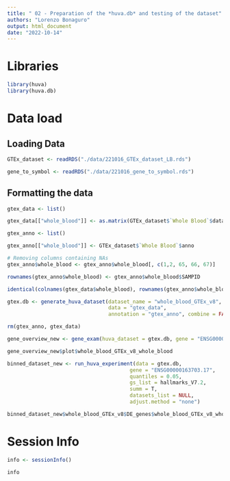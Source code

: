 ```yaml
---
title: " 02 - Preparation of the *huva.db* and testing of the dataset"
authors: "Lorenzo Bonaguro"
output: html_document
date: "2022-10-14"
---
```


# Libraries
```r
library(huva)
library(huva.db)
```

# Data load

## Loading Data
```r
GTEx_dataset <- readRDS("./data/221016_GTEx_dataset_LB.rds")

gene_to_symbol <- readRDS("./data/221016_gene_to_symbol.rds")
```

## Formatting the data
```r
gtex_data <- list()

gtex_data[["whole_blood"]] <- as.matrix(GTEx_dataset$`Whole Blood`$data_tpm)

gtex_anno <- list()

gtex_anno[["whole_blood"]] <- GTEx_dataset$`Whole Blood`$anno

# Removing columns containing NAs
gtex_anno$whole_blood <- gtex_anno$whole_blood[, c(1,2, 65, 66, 67)]

rownames(gtex_anno$whole_blood) <- gtex_anno$whole_blood$SAMPID

identical(colnames(gtex_data$whole_blood), rownames(gtex_anno$whole_blood))

gtex.db <- generate_huva_dataset(dataset_name = "whole_blood_GTEx_v8", 
                                 data = "gtex_data", 
                                 annotation = "gtex_anno", combine = FALSE)

rm(gtex_anno, gtex_data)
```

```r
gene_overview_new <- gene_exam(huva_dataset = gtex.db, gene = "ENSG00000163703.17")
```

```r
gene_overview_new$plot$whole_blood_GTEx_v8_whole_blood
```


```r
binned_dataset_new <- run_huva_experiment(data = gtex.db,
                                        gene = "ENSG00000163703.17",
                                        quantiles = 0.05,
                                        gs_list = hallmarks_V7.2,
                                        summ = T,
                                        datasets_list = NULL,
                                        adjust.method = "none")
```

```r
binned_dataset_new$whole_blood_GTEx_v8$DE_genes$whole_blood_GTEx_v8_whole_blood["ENSG00000163703.17", ]
```

# Session Info
```r
info <- sessionInfo()

info
```
